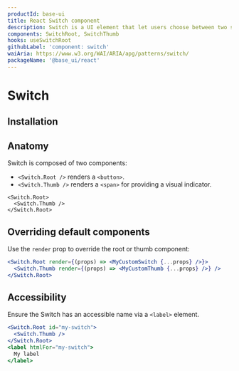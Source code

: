 ```yaml
---
productId: base-ui
title: React Switch component
description: Switch is a UI element that let users choose between two states.
components: SwitchRoot, SwitchThumb
hooks: useSwitchRoot
githubLabel: 'component: switch'
waiAria: https://www.w3.org/WAI/ARIA/apg/patterns/switch/
packageName: '@base_ui/react'
---
```


# Switch

<Description />

<ComponentLinkHeader design={false} />

<Demo demo="UnstyledSwitchIntroduction" defaultCodeOpen="false" bg="gradient" />

## Installation

<InstallationInstructions componentName="Switch" />

## Anatomy

Switch is composed of two components:

- `<Switch.Root />` renders a `<button>`.
- `<Switch.Thumb />` renders a `<span>` for providing a visual indicator.

```tsx
<Switch.Root>
  <Switch.Thumb />
</Switch.Root>
```

## Overriding default components

Use the `render` prop to override the root or thumb component:

```jsx
<Switch.Root render={(props) => <MyCustomSwitch {...props} />}>
  <Switch.Thumb render={(props) => <MyCustomThumb {...props} />} />
</Switch.Root>
```

## Accessibility

Ensure the Switch has an accessible name via a `<label>` element.

```jsx
<Switch.Root id="my-switch">
  <Switch.Thumb />
</Switch.Root>
<label htmlFor="my-switch">
  My label
</label>
```
